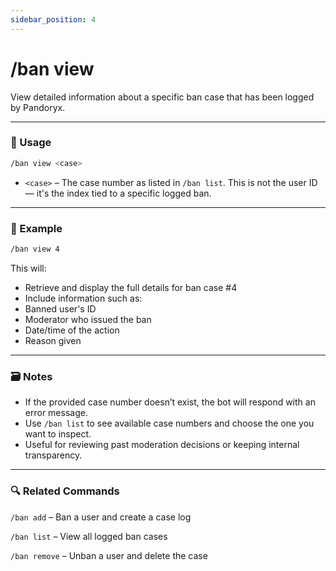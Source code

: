 ```yaml
---
sidebar_position: 4
---
```


# /ban view

View detailed information about a specific ban case that has been logged by Pandoryx.

<hr className="md-divider-gradient" />

### 💬 Usage
```bash
/ban view <case>
```
- `<case>` – The case number as listed in `/ban list`. This is not the user ID — it's the index tied to a specific logged ban.

<hr className="md-divider-gradient" />

### 📌 Example
```bash
/ban view 4
```
This will:
- Retrieve and display the full details for ban case #4
- Include information such as:
- Banned user's ID
- Moderator who issued the ban
- Date/time of the action
- Reason given

<hr className="md-divider-gradient" />

### 🗃️ Notes
- If the provided case number doesn’t exist, the bot will respond with an error message.
- Use `/ban list` to see available case numbers and choose the one you want to inspect.
- Useful for reviewing past moderation decisions or keeping internal transparency.

<hr className="md-divider-gradient" />

### 🔍 Related Commands
`/ban add` – Ban a user and create a case log

`/ban list` – View all logged ban cases

`/ban remove` – Unban a user and delete the case